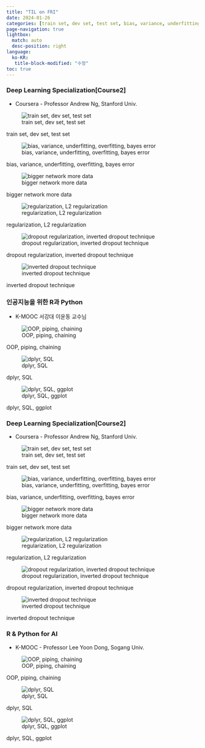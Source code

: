 ```yaml
---
title: "TIL on FRI"
date: 2024-01-26
categories: [train set, dev set, test set, bias, variance, underfitting, overfitting, bayes error, bigger network more data, regularization, L2 regularization, dropout regularization, inverted dropout technique, OOP, piping, chaining, dplyr, SQL, ggplot]
page-navigation: true
lightbox: 
  match: auto
  desc-position: right
language: 
  ko-KR:
   title-block-modified: "수정"
toc: true
---
```


::: {.content-visible when-profile="ko"}


### Deep Learning Specialization[Course2]


- Coursera - Professor Andrew Ng, Stanford Univ.


::: {layout-ncol=2}


![train set, dev set, test set](./images/Scan.jpeg){group="my-gallery"}


:::{.callout-note}
train set, dev set, test set
:::

![bias, variance, underfitting, overfitting, bayes error](./images/Scan 1.jpeg){group="my-gallery"}

:::{.callout-note}
bias, variance, underfitting, overfitting, bayes error
:::

![bigger network more data](./images/Scan 2.jpeg){group="my-gallery"}

:::{.callout-note}
bigger network more data
:::

![regularization, L2 regularization](./images/Scan 3.jpeg){group="my-gallery"}

:::{.callout-note}
regularization, L2 regularization
:::

![dropout regularization, inverted dropout technique](./images/Scan 4.jpeg){group="my-gallery"}

:::{.callout-note}
dropout regularization, inverted dropout technique
:::

![inverted dropout technique](./images/Scan 5.jpeg){group="my-gallery"}

:::{.callout-note}
inverted dropout technique
:::

:::

### 인공지능을 위한 R과 Python


- K-MOOC 서강대 이윤동 교수님

::: {layout-ncol=2}

![OOP, piping, chaining](./images/Scan 6.jpeg){group="my-gallery"}

:::{.callout-note}
OOP, piping, chaining
:::

![dplyr, SQL](./images/Scan 7.jpeg){group="my-gallery"}

:::{.callout-note}
dplyr, SQL
:::

![dplyr, SQL, ggplot](./images/Scan 8.jpeg){group="my-gallery"}

:::{.callout-note}
dplyr, SQL, ggplot
:::

:::

:::


::: {.content-visible when-profile="en"}


### Deep Learning Specialization[Course2]


- Coursera - Professor Andrew Ng, Stanford Univ.


::: {layout-ncol=2}


![train set, dev set, test set](./images/Scan.jpeg){group="my-gallery"}


:::{.callout-note}
train set, dev set, test set
:::

![bias, variance, underfitting, overfitting, bayes error](./images/Scan 1.jpeg){group="my-gallery"}

:::{.callout-note}
bias, variance, underfitting, overfitting, bayes error
:::

![bigger network more data](./images/Scan 2.jpeg){group="my-gallery"}

:::{.callout-note}
bigger network more data
:::

![regularization, L2 regularization](./images/Scan 3.jpeg){group="my-gallery"}

:::{.callout-note}
regularization, L2 regularization
:::

![dropout regularization, inverted dropout technique](./images/Scan 4.jpeg){group="my-gallery"}

:::{.callout-note}
dropout regularization, inverted dropout technique
:::

![inverted dropout technique](./images/Scan 5.jpeg){group="my-gallery"}

:::{.callout-note}
inverted dropout technique
:::

:::

### R & Python for AI


- K-MOOC - Professor Lee Yoon Dong, Sogang Univ.

::: {layout-ncol=2}

![OOP, piping, chaining](./images/Scan 6.jpeg){group="my-gallery"}

:::{.callout-note}
OOP, piping, chaining
:::

![dplyr, SQL](./images/Scan 7.jpeg){group="my-gallery"}

:::{.callout-note}
dplyr, SQL
:::

![dplyr, SQL, ggplot](./images/Scan 8.jpeg){group="my-gallery"}

:::{.callout-note}
dplyr, SQL, ggplot
:::

:::

:::
